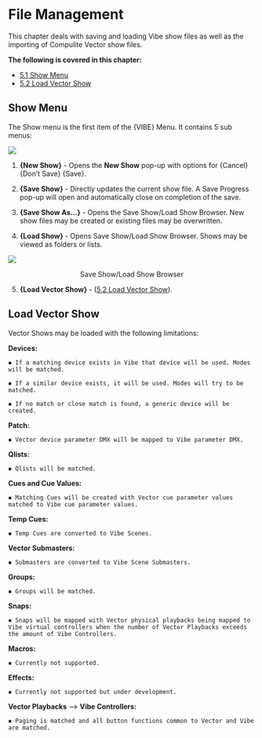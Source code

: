 

# File Management

This chapter deals with saving and loading Vibe show files as well as the importing of Compulite Vector show files.

**The following is covered in this chapter:**

-  [5.1 Show Menu](#5.1-Show-Menu)
-  [5.2 Load Vector Show](#5.2-Load-Vector-Show)


## Show Menu {#5.1-Show-Menu}


The Show menu is the first item of the {VIBE} Menu. It contains 5 sub menus:

![](https://files.gitbook.com/v0/b/gitbook-x-prod.appspot.com/o/spaces%2F3kS90tLsADGm1ocbe7q9%2Fuploads%2Fd1qUl43R5aNuzM0Vd4zj%2F5.1.png?alt=media&token=2a502a88-1fe4-4648-8ed2-0606cc272d37)

1.  **{New Show}** - Opens the **New Show** pop-up with options for {Cancel} {Don't Save} {Save}.
    
2.  **{Save Show}** - Directly updates the current show file. A Save Progress pop-up will open and automatically close on completion of the save.
    
3.   **{Save Show As...}** - Opens the Save Show/Load Show Browser. New show files may be created or existing files may be overwritten.
    
4.  **{Load Show}** - Opens Save Show/Load Show Browser. Shows may be viewed as folders or lists.
    

![](https://files.gitbook.com/v0/b/gitbook-x-prod.appspot.com/o/spaces%2F3kS90tLsADGm1ocbe7q9%2Fuploads%2FRPNEzph0cLWgAv4qbh5L%2F5.1.1.webp?alt=media&token=e14277ce-fdef-434a-b09f-b14005ca425b)

 <p align=center> Save Show/Load Show Browser</p>

5. **{Load Vector Show}** - ([5.2 Load Vector Show](https://vibemanual.compulite.com/file-management.html#load-vector-show)).

## Load Vector Show {#5.2-Load-Vector-Show}


Vector Shows may be loaded with the following limitations:

**Devices:**

    ◾ If a matching device exists in Vibe that device will be used. Modes will be matched. 

    ◾ If a similar device exists, it will be used. Modes will try to be matched. 

    ◾ If no match or close match is found, a generic device will be created.

**Patch:**

    ◾ Vector device parameter DMX will be mapped to Vibe parameter DMX.

**Qlists**:

    ◾ Qlists will be matched.

**Cues and Cue Values:**

    ◾ Matching Cues will be created with Vector cue parameter values matched to Vibe cue parameter values.

**Temp Cues:**

    ◾ Temp Cues are converted to Vibe Scenes.

**Vector Submasters:**

    ◾ Submasters are converted to Vibe Scene Submasters.

**Groups:**

    ◾ Groups will be matched.

**Snaps:**

    ◾ Snaps will be mapped with Vector physical playbacks being mapped to Vibe virtual controllers when the number of Vector Playbacks exceeds the amount of Vibe Controllers.

**Macros:**

    ◾ Currently not supported.

**Effects:**

    ◾ Currently not supported but under development.

**Vector Playbacks** ⟶ **Vibe Controllers:**

    ◾ Paging is matched and all button functions common to Vector and Vibe are matched.